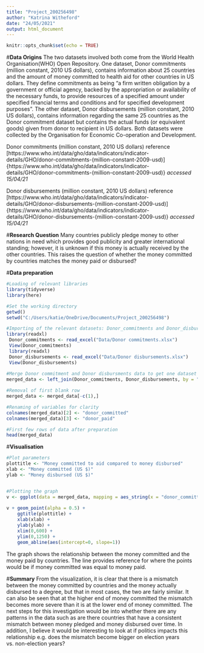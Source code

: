 ---
title: "Project_200256498"
author: "Katrina Witheford"
date: "24/05/2021"
output: html_document
---

```{r setup, include=FALSE}
knitr::opts_chunk$set(echo = TRUE)
```

#**Data Origins**
The two datasets involved both come from the World Health Organisation(WHO) Open Repository. One dataset, Donor commitments (million constant, 2010 US dollars), contains information about 25 countries and the amount of money committed to health aid for other countries in US dollars. They define commitments as being “a firm written obligation by a government or official agency, backed by the appropriation or availability of the necessary funds, to provide resources of a specified amount under specified financial terms and conditions and for specified development purposes". The other dataset, Donor disbursements (million constant, 2010 US dollars), contains information regarding the same 25 countries as the Donor commitment dataset but contains the actual funds (or equivalent goods) given from donor to recipient in US dollars. Both datasets were collected by the Organisation for Economic Co-operation and Development. 

Donor commitments (million constant, 2010 US dollars) reference 
[https://www.who.int/data/gho/data/indicators/indicator-details/GHO/donor-commitments-(million-constant-2009-usd)]{https://www.who.int/data/gho/data/indicators/indicator-details/GHO/donor-commitments-(million-constant-2009-usd)} *accessed 15/04/21*
  
Donor disbursements (million constant, 2010 US dollars) reference
[https://www.who.int/data/gho/data/indicators/indicator-details/GHO/donor-disbursements-(million-constant-2009-usd)]{https://www.who.int/data/gho/data/indicators/indicator-details/GHO/donor-disbursements-(million-constant-2009-usd)} *accessed 15/04/21*
  
#**Research Question**
Many countries publicly pledge money to other nations in need which provides good publicity and greater international standing; however, it is unknown if this money is actually received by the other countries. This raises the question of whether the money committed by countries matches the money paid or disbursed? 

#**Data preparation**
```{r}
#Loading of relevant libraries 
library(tidyverse)
library(here)

#Set the working directory
getwd()
setwd("C:/Users/katie/OneDrive/Documents/Project_200256498")

#Importing of the relevant datasets: Donor_commitments and Donor_disbursements
library(readxl)
 Donor_commitments <- read_excel("Data/Donor commitments.xlsx")
 View(Donor_commitments)
 library(readxl)
 Donor_disbursements <- read_excel("Data/Donor disbursements.xlsx")
 View(Donor_disbursements)
 
#Merge Donor commitment and Donor disbursments data to get one dataset
merged_data <- left_join(Donor_commitments, Donor_disbursements, by = "Country")

#Removal of first blank row
merged_data <- merged_data[-c(1),]

#Renaming of variables for clarity
colnames(merged_data)[2] <- "donor_committed" 
colnames(merged_data)[3] <- "donor_paid"

#First few rows of data after preparation 
head(merged_data)
```

#**Visualisation** 
```{r}
#Plot parameters 
plottitle <- "Money committed to aid compared to money disbursed"
xlab <- "Money committed (US $)"
ylab <- "Money disbursed (US $)"


#Plotting the graph
v <- ggplot(data = merged_data, mapping = aes_string(x = "donor_committed", y = "donor_paid"))
                                                     
v + geom_point(alpha = 0.5) +
    ggtitle(plottitle) +
    xlab(xlab) +
    ylab(ylab) +
    xlim(0,600) +
    ylim(0,1250) +
    geom_abline(aes(intercept=0, slope=1))
```

The graph shows the relationship between the money committed and the money paid by countries. The line provides reference for where the points would be if money committed was equal to money paid. 

#**Summary**
From the visualization, it is clear that there is a mismatch between the money committed by countries and the money actually disbursed to a degree, but that in most cases, the two are fairly similar. It can also be seen that at the higher end of money committed the mismatch becomes more severe than it is at the lower end of money committed. The next steps for this investigation would be into whether there are any patterns in the data such as are there countries that have a consistent mismatch between money pledged and money disbursed over time. In addition, I believe it would be interesting to look at if politics impacts this relationship e.g. does the mismatch become bigger on election years vs. non-election years?